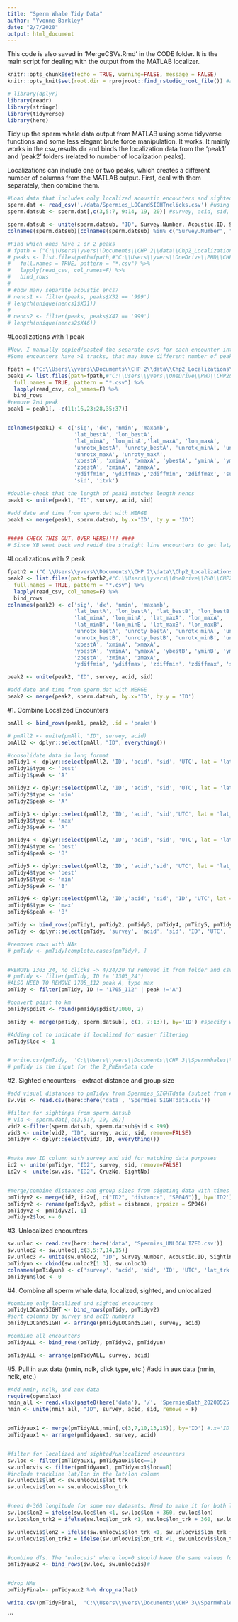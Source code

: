 ```yaml
---
title: "Sperm Whale Tidy Data"
author: "Yvonne Barkley"
date: "2/7/2020"
output: html_document
---
```

This code is also saved in 'MergeCSVs.Rmd' in the CODE folder. It is the main script for dealing with the output from the MATLAB localizer.

```r
knitr::opts_chunk$set(echo = TRUE, warning=FALSE, message = FALSE)
knitr::opts_knit$set(root.dir = rprojroot::find_rstudio_root_file()) #allows for finding dir different than the code's dir

```


```r
# library(dplyr)
library(readr)
library(stringr)
library(tidyverse)
library(here) 
```


Tidy up the sperm whale data output from MATLAB using some tidyverse functions and some less elegant brute force manipulation. It works.
It mainly works in the csv_results dir and binds the localization data from the 'peak1' and 'peak2' folders (related to number of localization peaks). 


Localizations can include one or two peaks, which creates a different number of columns from the MATLAB output. 
First, deal with them separately, then combine them.
```r
#Load data that includes only localized acoustic encounters and sighted encounters
sperm.dat <- read_csv('./data/Spermies_LOCandSIGHTnclicks.csv') #using it to get ID label and trackline lat/lon, from SpermiesBath_20200513.xlsx
sperm.datsub <- sperm.dat[,c(3,5:7, 9:14, 19, 20)] #survey, acid, sid, time, lat, lon, click info, trackline lat/lon

sperm.datsub <- unite(sperm.datsub, "ID", Survey.Number, Acoustic.ID, Sighting.ID, remove=FALSE) #makes ID column
colnames(sperm.datsub)[colnames(sperm.datsub) %in% c("Survey.Number", "Acoustic.ID", "Sighting.ID", "start.time", "Latitude", "Longitude")] <- c('survey', 'acid', 'sid', 'UTC', 'lat_trk', 'lon_trk')

#Find which ones have 1 or 2 peaks
# fpath = ("C:\\Users\\yvers\\Documents\\CHP 2\\data\\Chp2_Localizations\\csv_results")
# peaks <- list.files(path=fpath,#"C:\\Users\\yvers\\OneDrive\\PHD\\CHP2&3-Sperm\\code\\Simulation\\2_simdata",
#   full.names = TRUE, pattern = "*.csv") %>%
#   lapply(read_csv, col_names=F) %>% 
#   bind_rows 
# 
# #how many separate acoustic encs?
# nencs1 <- filter(peaks, peaks$X32 == '999')
# length(unique(nencs1$X31))
# 
# nencs2 <- filter(peaks, peaks$X47 == '999')
# length(unique(nencs2$X46))

```

#Localizations with 1 peak
```r
#Now, I manually copied/pasted the separate csvs for each encounter into the peak1 or peak2 folder in 'csv_results' Chp2_Localizations.
#Some encounters have >1 tracks, that may have different number of peaks, be aware.

fpath = ("C:\\Users\\yvers\\Documents\\CHP 2\\data\\Chp2_Localizations\\csv_results\\peak1")
peak1 <- list.files(path=fpath,#"C:\\Users\\yvers\\OneDrive\\PHD\\CHP2&3-Sperm\\code\\Simulation\\2_simdata",
  full.names = TRUE, pattern = "*.csv") %>%
  lapply(read_csv, col_names=F) %>% 
  bind_rows 
#remove 2nd peak
peak1 = peak1[, -c(11:16,23:28,35:37)]


colnames(peak1) <- c('sig', 'dx', 'nmin', 'maxamb', 
                     'lat_bestA', 'lon_bestA', 
                     'lat_minA', 'lon_minA','lat_maxA', 'lon_maxA',
                     'unrotx_bestA', 'unroty_bestA', 'unrotx_minA', 'unroty_minA',
                     'unrotx_maxA', 'unroty_maxA',
                     'xbestA', 'xminA', 'xmaxA', 'ybestA', 'yminA', 'ymaxA', 
                     'zbestA', 'zminA', 'zmaxA', 
                     'ydiffmin', 'ydiffmax','zdiffmin', 'zdiffmax', 'survey', 'acid',
                     'sid', 'itrk')

#double-check that the length of peak1 matches length nencs
peak1 <- unite(peak1, "ID", survey, acid, sid)

#add date and time from sperm.dat with MERGE
peak1 <- merge(peak1, sperm.datsub, by.x='ID', by.y = 'ID')


##### CHECK THIS OUT, OVER HERE!!!! ####
# Since YB went back and redid the straight line encounters to get lat/lons for the second peaks, the encounters that truly only had a single peak need to have the columns with the second peak locations dealt with...THEY ARE DEALT WITH line 63

```


#Localizations with 2 peak
```r
fpath2 = ("C:\\Users\\yvers\\Documents\\CHP 2\\data\\Chp2_Localizations\\csv_results\\peak2")
peak2 <- list.files(path=fpath2,#"C:\\Users\\yvers\\OneDrive\\PHD\\CHP2&3-Sperm\\code\\Simulation\\2_simdata",
  full.names = TRUE, pattern = "*.csv") %>%
  lapply(read_csv, col_names=F) %>% 
  bind_rows 
colnames(peak2) <- c('sig', 'dx', 'nmin', 'maxamb', 
                     'lat_bestA', 'lon_bestA', 'lat_bestB', 'lon_bestB', 
                     'lat_minA', 'lon_minA', 'lat_maxA', 'lon_maxA',  
                     'lat_minB', 'lon_minB', 'lat_maxB', 'lon_maxB',
                     'unrotx_bestA', 'unroty_bestA', 'unrotx_minA', 'unroty_minA', 'unrotx_maxA', 'unroty_maxA',
                     'unrotx_bestB', 'unroty_bestB', 'unrotx_minB', 'unroty_minB', 'unrotx_maxB', 'unroty_maxB',
                     'xbestA', 'xminA', 'xmaxA', 
                     'ybestA', 'yminA', 'ymaxA', 'ybestB', 'yminB', 'ymaxB',
                     'zbestA', 'zminA', 'zmaxA', 
                     'ydiffmin', 'ydiffmax', 'zdiffmin', 'zdiffmax', 'survey', 'acid', 'sid', 'itrk')

peak2 <- unite(peak2, "ID", survey, acid, sid)

#add date and time from sperm.dat with MERGE
peak2 <- merge(peak2, sperm.datsub, by.x='ID', by.y = 'ID')


```

#1. Combine Localized Encounters
```r

pmAll <- bind_rows(peak1, peak2, .id = 'peaks')

# pmAll2 <- unite(pmAll, "ID", survey, acid)
pmAll2 <- dplyr::select(pmAll, "ID", everything())

#consolidate data in long format
pmTidy1 <- dplyr::select(pmAll2, 'ID', 'acid', 'sid', 'UTC', lat = 'lat_bestA', lon = 'lon_bestA', itrk = 'itrk', survey = 'survey', pdist = 'ybestA')
pmTidy1$type <- 'best'
pmTidy1$peak <- 'A'

pmTidy2 <- dplyr::select(pmAll2, 'ID', 'acid', 'sid', 'UTC', lat = 'lat_minA', lon = 'lon_minA', itrk = 'itrk', survey = 'survey', pdist = 'yminA')
pmTidy2$type <- 'min'
pmTidy2$peak <- 'A'

pmTidy3 <- dplyr::select(pmAll2, 'ID', 'acid', 'sid','UTC', lat = 'lat_maxA', lon = 'lon_maxA', itrk = 'itrk', survey = 'survey', pdist = 'ymaxA')
pmTidy3$type <- 'max'
pmTidy3$peak <- 'A'

pmTidy4 <- dplyr::select(pmAll2, 'ID', 'acid', 'sid', 'UTC', lat = 'lat_bestB', lon = 'lon_bestB', itrk = 'itrk', survey = 'survey', pdist = 'ybestB')
pmTidy4$type <- 'best'
pmTidy4$peak <- 'B'

pmTidy5 <- dplyr::select(pmAll2, 'ID', 'acid','sid', 'UTC', lat = 'lat_minB', lon = 'lon_minB', itrk = 'itrk', survey = 'survey', pdist = 'yminB')
pmTidy4$type <- 'best'
pmTidy5$type <- 'min'
pmTidy5$peak <- 'B'

pmTidy6 <- dplyr::select(pmAll2, 'ID','acid', 'sid', 'ID', 'UTC', lat = 'lat_maxB', lon = 'lon_maxB', itrk = 'itrk', survey = 'survey', pdist = 'ymaxB')
pmTidy6$type <- 'max'
pmTidy6$peak <- 'B'

pmTidy <- bind_rows(pmTidy1, pmTidy2, pmTidy3, pmTidy4, pmTidy5, pmTidy6)
pmTidy <- dplyr::select(pmTidy, 'survey', 'acid', 'sid', 'ID', 'UTC', 'peak', 'itrk', 'type', 'lat' ,'lon', 'pdist')

#removes rows with NAs
# pmTidy <- pmTidy[complete.cases(pmTidy), ]


#REMOVE 1303_24, no clicks -> 4/24/20 YB removed it from folder and csv instead
# pmTidy <- filter(pmTidy, ID != '1303_24')
#ALSO NEED TO REMOVE 1705_112 peak A, type max
pmTidy <- filter(pmTidy, ID != '1705_112' | peak !='A')

#convert pdist to km
pmTidy$pdist <- round(pmTidy$pdist/1000, 2)

pmTidy <- merge(pmTidy, sperm.datsub[, c(1, 7:13)], by='ID') #specify which cols to include from sperm.datsub [, c("ID", "lat_trk", "lon_trk")]

#Adding col to indicate if localized for easier filtering
pmTidy$loc <- 1


# write.csv(pmTidy,  'C:\\Users\\yvers\\Documents\\CHP 3\\SpermWhales\\output/Spermies_20200424.csv', row.names = F)
# pmTidy is the input for the 2_PmEnvData code 


```

#2. Sighted encounters - extract distance and group size
```r
#add visual distances to pmTidyv from Spermies_SIGHTdata (subset from Amanda's file)
sw.vis <- read.csv(here::here('data', 'Spermies_SIGHTdata.csv'))

#filter for sightings from sperm.datsub
# vid <- sperm.dat[,c(3,5:7, 19, 20)]
vid2 <-filter(sperm.datsub, sperm.datsub$sid < 999)
vid3 <- unite(vid2, "ID", survey, acid, sid, remove=FALSE)
pmTidyv <- dplyr::select(vid3, ID, everything())


#make new ID column with survey and sid for matching data purposes
id2 <- unite(pmTidyv, "ID2", survey, sid, remove=FALSE)
id2v <- unite(sw.vis, "ID2", CruzNo, SightNo)


#merge/combine distances and group sizes from sighting data with times and lat/lons from acoustic data
pmTidyv2 <- merge(id2, id2v[, c("ID2", "distance", "SP046")], by='ID2')
pmTidyv2 <- rename(pmTidyv2, pdist = distance, grpsize = SP046)
pmTidyv2 <- pmTidyv2[,-1]
pmTidyv2$loc <- 0

```

#3. Unlocalized encounters
```r
sw.unloc <- read.csv(here::here('data', 'Spermies_UNLOCALIZED.csv'))
sw.unloc2 <- sw.unloc[,c(3,5:7,14,15)]
sw.unloc3 <- unite(sw.unloc2, "ID", Survey.Number, Acoustic.ID, Sighting.ID)
pmTidyun <- cbind(sw.unloc2[1:3], sw.unloc3)
colnames(pmTidyun) <- c('survey', 'acid', 'sid', 'ID', 'UTC', 'lat_trk', 'lon_trk')
pmTidyun$loc <- 0

```

#4. Combine all sperm whale data, localized, sighted, and unlocalized
```r
#combine only localized and sighted encounters
pmTidyLOCandSIGHT <- bind_rows(pmTidy, pmTidyv2)
#sort columns by survey and acID numbers
pmTidyLOCandSIGHT <- arrange(pmTidyLOCandSIGHT, survey, acid)

#combine all encounters
pmTidyALL <- bind_rows(pmTidy, pmTidyv2, pmTidyun)

pmTidyALL <- arrange(pmTidyALL, survey, acid)

```

#5. Pull in aux data (nmin, nclk, click type, etc.)
#add in aux data (nmin, nclk, etc.)
```r
#Add nmin, nclk, and aux data
require(openxlsx)
nmin_all <- read.xlsx(paste0(here('data'), '/', 'SpermiesBath_20200525.xlsx'), sheet=3)
nmin <- unite(nmin_all, "ID", survey, acid, sid, remove = F)


pmTidyaux1 <- merge(pmTidyALL,nmin[,c(3,7,10,13,15)], by='ID') #.x='ID', by.y = 'ID')
pmTidyaux1 <- arrange(pmTidyaux1, survey, acid)


#filter for localized and sighted/unlocalized encounters
sw.loc <- filter(pmTidyaux1, pmTidyaux1$loc==1)
sw.unlocvis <- filter(pmTidyaux1, pmTidyaux1$loc==0)
#include trackline lat/lon in the lat/lon column
sw.unlocvis$lat <- sw.unlocvis$lat_trk
sw.unlocvis$lon <- sw.unlocvis$lon_trk


#need 0-360 longitude for some env datasets. Need to make it for both localized and trackline locations
sw.loc$lon2 = ifelse(sw.loc$lon <1, sw.loc$lon + 360, sw.loc$lon) 
sw.loc$lon_trk2 = ifelse(sw.loc$lon_trk <1, sw.loc$lon_trk + 360, sw.loc$lon_trk) 

sw.unlocvis$lon2 = ifelse(sw.unlocvis$lon_trk <1, sw.unlocvis$lon_trk + 360, sw.unlocvis$lon_trk)
sw.unlocvis$lon_trk2 = ifelse(sw.unlocvis$lon_trk <1, sw.unlocvis$lon_trk + 360, sw.unlocvis$lon_trk)


#combine dfs. The 'unlocvis' where loc=0 should have the same values for lat/lon and lat_trk/lon_trk as well as the same values for lon2 and lon_trk2
pmTidyaux2 <- bind_rows(sw.loc, sw.unlocvis)# 


#drop NAs
pmTidyFinal<- pmTidyaux2 %>% drop_na(lat)

write.csv(pmTidyFinal,  'C:\\Users\\yvers\\Documents\\CHP 3\\SpermWhales\\output/SpermiesFinal_20200525.csv', row.names = F)
```







```


